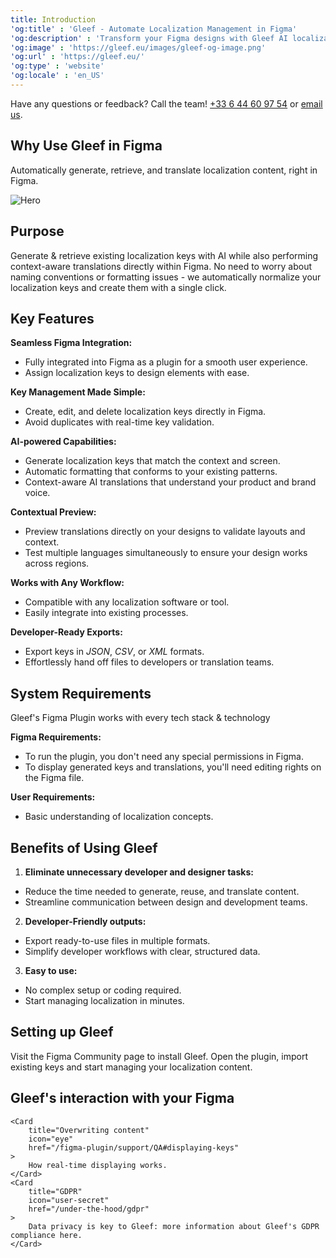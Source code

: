 ```yaml
---
title: Introduction
'og:title' : 'Gleef - Automate Localization Management in Figma'
'og:description' : 'Transform your Figma designs with Gleef AI localization tool. Automate key management, perform intelligent translations, and streamline workflows for designers, developers, and product managers.'
'og:image' : 'https://gleef.eu/images/gleef-og-image.png'
'og:url' : 'https://gleef.eu/'
'og:type' : 'website'
'og:locale' : 'en_US'
---
```


<Info>Have any questions or feedback? Call the team! <a href="tel:+33644609754">+33 6 44 60 97 54</a> or [email us](mailto:contact@gleef.eu).</Info>

## Why Use Gleef in Figma
Automatically generate, retrieve, and translate localization content, right in Figma.

<img
    src="/images/figma-plugin_banner.png"
    alt="Hero"
/>

## Purpose
Generate & retrieve existing localization keys with AI while also performing context-aware translations directly within Figma.
No need to worry about naming conventions or formatting issues - we automatically normalize your localization keys and create them with a single click.

## Key Features
**Seamless Figma Integration:**
- Fully integrated into Figma as a plugin for a smooth user experience.
- Assign localization keys to design elements with ease.

**Key Management Made Simple:**
- Create, edit, and delete localization keys directly in Figma.
- Avoid duplicates with real-time key validation.

**AI-powered Capabilities:**
- Generate localization keys that match the context and screen.
- Automatic formatting that conforms to your existing patterns.
- Context-aware AI translations that understand your product and brand voice.

**Contextual Preview:**
- Preview translations directly on your designs to validate layouts and context.
- Test multiple languages simultaneously to ensure your design works across regions.

**Works with Any Workflow:**
- Compatible with any localization software or tool.
- Easily integrate into existing processes.

**Developer-Ready Exports:**
- Export keys in *JSON*, *CSV*, or *XML* formats.
- Effortlessly hand off files to developers or translation teams.



## System Requirements
<Check>Gleef's Figma Plugin works with every tech stack & technology</Check>

**Figma Requirements:**
- To run the plugin, you don't need any special permissions in Figma.
- To display generated keys and translations, you'll need editing rights on the Figma file.

**User Requirements:**
- Basic understanding of localization concepts.


## Benefits of Using Gleef
1.  **Eliminate unnecessary developer and designer tasks:**
* Reduce the time needed to generate, reuse, and translate content.
* Streamline communication between design and development teams.
2.  **Developer-Friendly outputs:**
* Export ready-to-use files in multiple formats.
* Simplify developer workflows with clear, structured data.
3.  **Easy to use:**
* No complex setup or coding required.
* Start managing localization in minutes.

## Setting up Gleef

<CardGroup cols={2}>
    <Card
        title="Install the plugin"
        icon="plug"
        href="http://figma.gleef.eu"
    >
        Visit the Figma Community page to install Gleef.
    </Card>
    <Card
        title="Start managing localization"
        icon="key"
        href="quickstart"
    >
        Open the plugin, import existing keys and start managing your localization content.
    </Card>
</CardGroup>

## Gleef's interaction with your Figma

<CardGroup cols={2}>

    <Card
        title="Overwriting content"
        icon="eye"
        href="/figma-plugin/support/QA#displaying-keys"
    >
        How real-time displaying works.
    </Card>
    <Card
        title="GDPR"
        icon="user-secret"
        href="/under-the-hood/gdpr"
    >
        Data privacy is key to Gleef: more information about Gleef's GDPR compliance here.
    </Card>
</CardGroup>